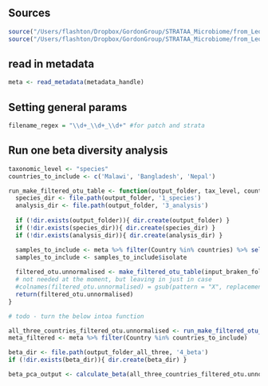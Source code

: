 



## Sources
```r
source("/Users/flashton/Dropbox/GordonGroup/STRATAA_Microbiome/from_Leo/Leonardos_analysis/bin/core_functions.R")
source("/Users/flashton/Dropbox/GordonGroup/STRATAA_Microbiome/from_Leo/Leonardos_analysis/bin/config.R")
```

## read in metadata

```r
meta <- read_metadata(metadata_handle)

```


## Setting general params

```r
filename_regex = "\\d+_\\d+_\\d+" #for patch and strata
```



## Run one beta diversity analysis


```r

taxonomic_level <- "species"
countries_to_include <- c('Malawi', 'Bangladesh', 'Nepal')

run_make_filtered_otu_table <- function(output_folder, tax_level, countries, filename_regex){
  species_dir <- file.path(output_folder, '1_species')
  analysis_dir <- file.path(output_folder, '3_analysis')
  
  if (!dir.exists(output_folder)){ dir.create(output_folder) }
  if (!dir.exists(species_dir)){ dir.create(species_dir) }
  if (!dir.exists(analysis_dir)){ dir.create(analysis_dir) }

  samples_to_include <- meta %>% filter(Country %in% countries) %>% select('isolate')
  samples_to_include <- samples_to_include$isolate
  
  filtered_otu.unnormalised <- make_filtered_otu_table(input_braken_folder, tax_level, filename_regex, output_folder_all_three, samples_to_include)
  # not needed at the moment, but leaving in just in case
  #colnames(filtered_otu.unnormalised) = gsub(pattern = "X", replacement = "", x = colnames(data_table.unnormalised))
  return(filtered_otu.unnormalised)
}

# todo - turn the below intoa function

all_three_countries_filtered_otu.unnormalised <- run_make_filtered_otu_table(output_folder_all_three, taxonomic_level, countries_to_include)
meta_filtered <- meta %>% filter(Country %in% countries_to_include)

beta_dir <- file.path(output_folder_all_three, '4_beta')
if (!dir.exists(beta_dir)){ dir.create(beta_dir) }

beta_pca_output <- calculate_beta(all_three_countries_filtered_otu.unnormalised, meta_filtered, beta_dir)



```

